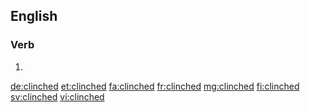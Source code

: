 ==English==

===Verb===
{{head|en|verb form}}

# {{en-past of|clinch}}

[[de:clinched]]
[[et:clinched]]
[[fa:clinched]]
[[fr:clinched]]
[[mg:clinched]]
[[fi:clinched]]
[[sv:clinched]]
[[vi:clinched]]